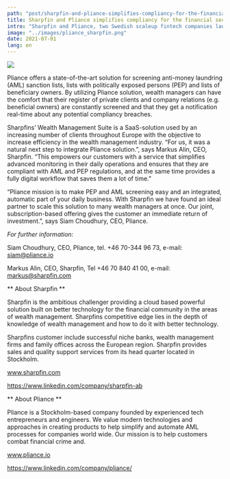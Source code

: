 ```yaml
---
path: "post/sharpfin-and-pliance-simplifies-compliancy-for-the-financial-sector"
title: Sharpfin and Pliance simplifies compliancy for the financial sector
intro: "Sharpfin and Pliance, two Swedish scaleup fintech companies launches a joint solution to better fight money laundering and aid regulatory compliance."
image: "../images/pliance_sharpfin.png"
date: 2021-07-01
lang: en
---
```


![](../images/pliance_sharpfin.png)

Pliance offers a state-of-the-art solution for screening anti-money laundring (AML) sanction lists, lists with politically exposed persons (PEP) and lists of beneficiary owners. By utilizing Pliance solution, wealth managers can have the comfort that their register of private clients and company relations (e.g. beneficial owners) are constantly screened and that they get a notification real-time about any potential compliancy breaches.

Sharpfins’ Wealth Management Suite is a SaaS-solution used by an increasing number of clients throughout Europe with the objective to increase efficiency in the wealth management industry. “For us, it was a natural next step to integrate Pliance solution.”, says Markus Alin, CEO, Sharpfin. “This empowers our customers with a service that simplifies advanced monitoring in their daily operations and ensures that they are compliant with AML and PEP regulations, and at the same time provides a fully digital workflow that saves them a lot of time.”

“Pliance mission is to make PEP and AML screening easy and an integrated, automatic part of your daily business. With Sharpfin we have found an ideal partner to scale this solution to many wealth managers at once. Our joint, subscription-based offering gives the customer an immediate return of investment.”, says Siam Choudhury, CEO, Pliance.

_For further information:_

Siam Choudhury, CEO, Pliance, tel. +46 70-344 96 73, e-mail: siam@pliance.io

Markus Alin, CEO, Sharpfin, Tel +46 70 840 41 00, e-mail: markus@sharpfin.com

** About Sharpfin **

Sharpfin is the ambitious challenger providing a cloud based powerful solution built on better technology for the financial community in the areas of wealth management. Sharpfins competitive edge lies in the depth of knowledge of wealth management and how to do it with better technology.

Sharpfins customer include successful niche banks, wealth management firms and family offices across the European region. Sharpfin provides sales and quality support services from its head quarter located in Stockholm.

www.sharpfin.com

https://www.linkedin.com/company/sharpfin-ab

** About Pliance **

Pliance is a Stockholm-based company founded by experienced tech entrepreneurs and engineers. We value modern technologies and approaches in creating products to help simplify and automate AML processes for companies world wide. Our mission is to help customers combat financial crime and.

www.pliance.io

https://www.linkedin.com/company/pliance/


